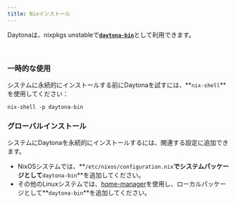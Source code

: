 ```yaml
---
title: Nixインストール
---
```


Daytonaは、nixpkgs unstableで[**`daytona-bin`**](https://search.nixos.org/packages?channel=unstable&show=daytona-bin)として利用できます。

<br />

### 一時的な使用

システムに永続的にインストールする前にDaytonaを試すには、**`nix-shell`**を使用してください：

```shell
nix-shell -p daytona-bin
```

### グローバルインストール

システムにDaytonaを永続的にインストールするには、関連する設定に追加できます。

- NixOSシステムでは、**`/etc/nixos/configuration.nix`**でシステムパッケージとして**`daytona-bin`**を追加してください。
- その他のLinuxシステムでは、[home-manager](https://github.com/nix-community/home-manager)を使用し、ローカルパッケージとして**`daytona-bin`**を追加してください。
